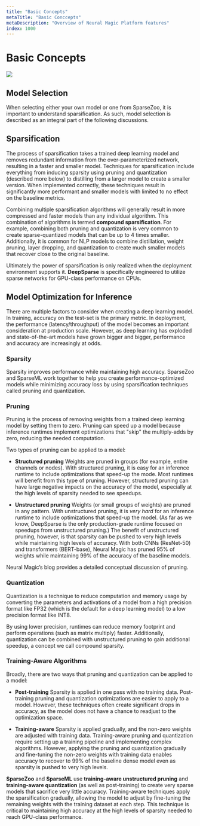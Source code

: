 ```yaml
---
title: "Basic Concepts"
metaTitle: "Basic Conccepts"
metaDescription: "Overview of Neural Magic Platform features"
index: 1000
---
```


# Basic Concepts

<img src="/src/images/infographic-concepts.png">

## Model Selection

When selecting either your own model or one from SparseZoo, it is important to understand sparsification. As such, model selection is described as an integral part of the following discussions.

## Sparsification

The process of sparsification takes a trained deep learning model and removes redundant information from the over-parameterized network, resulting in a faster and smaller model. Techniques for sparsification include everything from inducing sparsity using pruning and quantization (described more below) to distilling from a larger model to create a smaller version. When implemented correctly, these techniques result in significantly more performant and smaller models with limited to no effect on the baseline metrics.

Combining multiple sparsification algorithms will generally result in more compressed and faster models than any individual algorithm. This combination of algorithms is termed **compound sparsification**. For example, combining both pruning and quantization is very common to create sparse-quantized models that can be up to 4 times smaller. Additionally, it is common for NLP models to combine distillation, weight pruning, layer dropping, and quantization to create much smaller models that recover close to the original baseline.

Ultimately the power of sparsification is only realized when the deployment environment supports it. **DeepSparse** is specifically engineered to utilize sparse networks for GPU-class performance on CPUs.

## Model Optimization for Inference

There are multiple factors to consider when creating a deep learning model. In training, accuracy on the test-set is the primary metric. In deployment, the performance (latency/throughput) of the model becomes an important consideration at production scale. However, as deep learning has exploded and state-of-the-art models have grown bigger and bigger, performance and accuracy are increasingly at odds.

### Sparsity

Sparsity improves performance while maintaining high accuracy. SparseZoo and SparseML work together to help you create performance-optimized models while minimizing accuracy loss by using sparsification techniques called pruning and quantization.

### Pruning

Pruning is the process of removing weights from a trained deep learning model by setting them to zero. Pruning can speed up a model because inference runtimes implement optimizations that "skip" the multiply-adds by zero, reducing the needed computation.

Two types of pruning can be applied to a model:

- **Structured pruning**
Weights are pruned in groups (for example, entire channels or nodes). With structured pruning, it is easy for an inference runtime to include optimizations that speed-up the mode. Most runtimes will benefit from this type of pruning. However, structured pruning can have large negative impacts on the accuracy of the model, especially at the high levels of sparsity needed to see speedups.

- **Unstructured pruning**
Weights (or small groups of weights) are pruned in any pattern. With unstructured pruning, it is *very hard* for an inference runtime to include optimizations that speed-up the model. (As far as we know, DeepSparse is the only production-grade runtime focused on speedups from unstructured pruning.) The benefit of unstructured pruning, however, is that sparsity can be pushed to very high levels while maintaining high levels of accuracy. With both CNNs (ResNet-50) and transformers (BERT-base), Neural Magic has pruned 95% of weights while maintaining 99% of the accuracy of the baseline models.

Neural Magic’s blog provides a detailed conceptual discussion of pruning.

### Quantization

Quantization is a technique to reduce computation and memory usage by converting the parameters and activations of a model from a high precision format like FP32 (which is the default for a deep learning model) to a low precision format like INT8.

By using lower precision, runtimes can reduce memory footprint and perform operations (such as matrix multiply) faster. Additionally, quantization can be combined with unstructured pruning to gain additional speedup, a concept we call compound sparsity.

### Training-Aware Algorithms

Broadly, there are two ways that pruning and quantization can be applied to a model:

- **Post-training**
Sparsity is applied in one pass with no training data. Post-training pruning and quantization optimizations are easier to apply to a model. However, these techniques often create significant drops in accuracy, as the model does not have a chance to readjust to the optimization space.

- **Training-aware**
Sparsity is applied gradually, and the non-zero weights are adjusted with training data. Training-aware pruning and quantization require setting up a training pipeline and implementing complex algorithms. However, applying the pruning and quantization gradually and fine-tuning the non-zero weights with training data enables accuracy to recover to 99% of the baseline dense model even as sparsity is pushed to very high levels.

**SparseZoo** and **SparseML** use **training-aware unstructured pruning** and **training-aware quantization** (as well as post-training) to create very sparse models that sacrifice very little accuracy. Training-aware techniques apply the sparsification gradually, allowing the model to adjust by fine-tuning the remaining weights with the training dataset at each step. This technique is critical to maintaining high accuracy at the high levels of sparsity needed to reach GPU-class performance.
